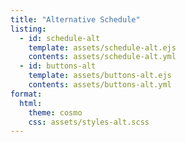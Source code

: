 ```yaml
---
title: "Alternative Schedule"
listing:
  - id: schedule-alt
    template: assets/schedule-alt.ejs
    contents: assets/schedule-alt.yml
  - id: buttons-alt
    template: assets/buttons-alt.ejs
    contents: assets/buttons-alt.yml
format:
  html:
    theme: cosmo
    css: assets/styles-alt.scss
---
```


::: {#buttons-alt}
:::


::: {#schedule-alt}
:::

